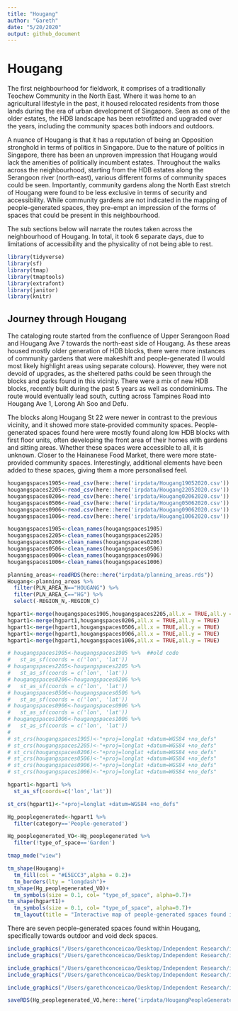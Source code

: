 ```yaml
---
title: "Hougang"
author: "Gareth"
date: "5/20/2020"
output: github_document
---
```


# Hougang 

The first neighbourhood for fieldwork, it comprises of a traditionally Teochew Community in the North East. Where it was home to an agricultural lifestyle in the past, it housed relocated residents from those lands during the era of urban development of Singapore. Seen as one of the older estates, the HDB landscape has been retrofitted and upgraded over the years, including the community spaces both indoors and outdoors. 

A nuance of Hougang is that it has a reputation of being an Opposition stronghold in terms of politics in Singapore. Due to the nature of politics in Singapore, there has been an unproven impression that Hougang would lack the amenities of politically incumbent estates. Throughout the walks across the neighbourhood, starting from the HDB estates along the Serangoon river (north-east), various different forms of community spaces could be seen. Importantly, community gardens along the North East stretch of Hougang were found to be less exclusive in terms of security and accessibility. While community gardens are not indicated in the mapping of people-generated spaces, they pre-empt an impression of the forms of spaces that could be present in this neighbourhood.

The sub sections below will narrate the routes taken across the neighbourhood of Hougang. In total, it took 6 separate days, due to limitations of accessibility and the physicality of not being able to rest.

```r
library(tidyverse)
library(sf)
library(tmap)
library(tmaptools)
library(extrafont)
library(janitor)
library(knitr)

```


## Journey through Hougang 

The cataloging route started from the confluence of Upper Serangoon Road and Hougang Ave 7 towards the north-east side of Hougang. As these areas housed mostly older generation of HDB blocks, there were more instances of community gardens that were makeshift and people-generated (I would most likely highlight areas using separate colours). However, they were not devoid of upgrades, as the sheltered paths could be seen through the blocks and parks found in this vicinity. There were a mix of new HDB blocks, recently built during the past 5 years as well as condominiums. The route would eventually lead south, cutting across Tampines Road into Hougang Ave 1, Lorong Ah Soo and Defu. 

The blocks along Hougang St 22 were newer in contrast to the previous vicinity, and it showed more state-provided community spaces. People-generated spaces found here were mostly found along low HDB blocks with first floor units, often developing the front area of their homes with gardens and sitting areas. Whether these spaces were accessible to all, it is unknown. Closer to the Hainanese Food Market, there were more state-provided community spaces. Interestingly, additional elements have been added to these spaces, giving them a more personalised feel.  
```r
hougangspaces1905<-read_csv(here::here('irpdata/Hougang19052020.csv'))
hougangspaces2205<-read_csv(here::here('irpdata/Hougang22052020.csv'))
hougangspaces0206<-read_csv(here::here('irpdata/Hougang02062020.csv'))
hougangspaces0506<-read_csv(here::here('irpdata/Hougang05062020.csv'))
hougangspaces0906<-read.csv(here::here('irpdata/Hougang09062020.csv'))
hougangspaces1006<-read.csv(here::here('irpdata/Hougang10062020.csv'))

hougangspaces1905<-clean_names(hougangspaces1905)
hougangspaces2205<-clean_names(hougangspaces2205)
hougangspaces0206<-clean_names(hougangspaces0206)
hougangspaces0506<-clean_names(hougangspaces0506)
hougangspaces0906<-clean_names(hougangspaces0906)
hougangspaces1006<-clean_names(hougangspaces1006)

planning_areas<-readRDS(here::here("irpdata/planning_areas.rds"))
Hougang<-planning_areas %>% 
  filter(PLN_AREA_N=="HOUGANG") %>% 
  filter(PLN_AREA_C=="HG") %>% 
  select(-REGION_N,-REGION_C)

```

```r
hgpart1<-merge(hougangspaces1905,hougangspaces2205,all.x = TRUE,all.y = TRUE) 
hgpart1<-merge(hgpart1,hougangspaces0206,all.x = TRUE,all.y = TRUE)
hgpart1<-merge(hgpart1,hougangspaces0506,all.x = TRUE,all.y = TRUE)
hgpart1<-merge(hgpart1,hougangspaces0906,all.x = TRUE,all.y = TRUE)
hgpart1<-merge(hgpart1,hougangspaces1006,all.x = TRUE,all.y = TRUE)
```

```r
# hougangspaces1905<-hougangspaces1905 %>%  ##old code
#   st_as_sf(coords = c('lon', 'lat'))
# hougangspaces2205<-hougangspaces2205 %>% 
#   st_as_sf(coords = c('lon', 'lat'))
# hougangspaces0206<-hougangspaces0206 %>% 
#   st_as_sf(coords = c('lon', 'lat'))
# hougangspaces0506<-hougangspaces0506 %>% 
#   st_as_sf(coords = c('lon', 'lat'))
# hougangspaces0906<-hougangspaces0906 %>% 
#   st_as_sf(coords = c('lon', 'lat'))
# hougangspaces1006<-hougangspaces1006 %>% 
#   st_as_sf(coords = c('lon', 'lat'))
# 
# st_crs(hougangspaces1905)<-"+proj=longlat +datum=WGS84 +no_defs"
# st_crs(hougangspaces2205)<-"+proj=longlat +datum=WGS84 +no_defs"
# st_crs(hougangspaces0206)<-"+proj=longlat +datum=WGS84 +no_defs"
# st_crs(hougangspaces0506)<-"+proj=longlat +datum=WGS84 +no_defs"
# st_crs(hougangspaces0906)<-"+proj=longlat +datum=WGS84 +no_defs"
# st_crs(hougangspaces1006)<-"+proj=longlat +datum=WGS84 +no_defs"

hgpart1<-hgpart1 %>% 
  st_as_sf(coords=c('lon','lat'))

st_crs(hgpart1)<-"+proj=longlat +datum=WGS84 +no_defs"
```

```r
Hg_peoplegenerated<-hgpart1 %>% 
  filter(category=='People-generated')

Hg_peoplegenerated_VO<-Hg_peoplegenerated %>% 
  filter(!type_of_space=='Garden')
```

```r
tmap_mode("view")

tm_shape(Hougang)+
  tm_fill(col = "#E5ECC3",alpha = 0.2)+
  tm_borders(lty = "longdash")+
tm_shape(Hg_peoplegenerated_VO)+
  tm_symbols(size = 0.1, col= "type_of_space", alpha=0.7)+
tm_shape(hgpart1)+
  tm_symbols(size = 0.1, col= "type_of_space", alpha=0.7)+
  tm_layout(title = "Interactive map of people-generated spaces found in Hougang. Mouseover for the location tag of the space. Click for more details on the space. Images of the spaces can be found below.")
```

There are seven people-generated spaces found within Hougang, specifically towards outdoor and void deck spaces. 

```r
include_graphics("/Users/garethconceicao/Desktop/Independent Research/irp/irp/irpdata/Hougang People Generated/HG_V_19b.jpg",dpi = 72)
include_graphics("/Users/garethconceicao/Desktop/Independent Research/irp/irp/irpdata/Hougang People Generated/HG_V_20.jpg",dpi = 72)
```


```r
include_graphics("/Users/garethconceicao/Desktop/Independent Research/irp/irp/irpdata/Hougang People Generated/HG_O_14.jpg",dpi = 72)
include_graphics("/Users/garethconceicao/Desktop/Independent Research/irp/irp/irpdata/Hougang People Generated/HG-V-24.jpg",dpi = 72)
```

```r
include_graphics("/Users/garethconceicao/Desktop/Independent Research/irp/irp/irpdata/Hougang People Generated/HG_O_5.jpg",dpi = 72)
```

```r
saveRDS(Hg_peoplegenerated_VO,here::here('irpdata/HougangPeopleGenerated.rds'))
```



















